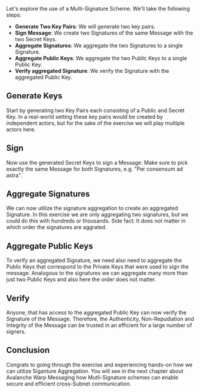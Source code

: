 
Let's explore the use of a Multi-Signature Scheme. We'll take the following steps:

- **Generate Two Key Pairs**: We will generate two key pairs.
- **Sign Message**: We create two Signatures of the same Message with the two Secret Keys.
- **Aggregate Signatures**: We aggregate the two Signatures to a single Signature.
- **Aggregate Public Keys**: We aggregate the two Public Keys to a single Public Key.
- **Verify aggregated Signature**: We verify the Signature with the aggregated Public Key.

## Generate Keys
Start by generating two Key Pairs each consisting of a Public and Secret Key. In a real-world setting these key pairs would be created by independent actors, but for the sake of the exercise we will play multiple actors here.
<GenerateKeysButton />

## Sign
Now use the generated Secret Keys to sign a Message. Make sure to pick exactly the same Message for both Signatures, e.g. "Per consensum ad astra".

<SignMessageButton />

## Aggregate Signatures
We can now utilize the signature aggregation to create an aggregated Signature. In this exercise we are only aggregating two signatures, but we could do this with hundreds or thousands. Side fact: It does not matter in which order the signatures are aggrated.
<AggregateSignaturesButton />

## Aggregate Public Keys
To verify an aggregated Signature, we need also need to aggregate the Public Keys that correspond to the Private Keys that were used to sign the message. Analogous to the signatures we can aggregate many more than just two Public Keys and also here the order does not matter.

<AggregatePublicKeysButton />

## Verify
Anyone, that has access to the aggregated Public Key can now verify the Signature of the Message. Therefore, the Authenticity, Non-Repudiation and Integrity of the Message can be trusted in an efficient for a large number of signers.

<VerifyAggregateSignatureButton />


## Conclusion
Congrats to going through the exercise and experiencing hands-on how we can utilize Siganture Aggregation. You will see in the next chapter about Avalanche Warp Messaging how Mutli-Signature schemes can enable secure and efficient cross-Subnet communication.

